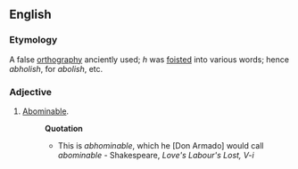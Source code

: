 ==English==

===Etymology===
A false [[orthography]] anciently used; ''h'' was [[foisted]] into various words; hence ''abholish'', for ''abolish'', etc.

===Adjective===
{{en-adj}}

# [[Abominable]]. 
#:'''Quotation'''
#:*This is ''abhominable'', which he [Don Armado] would call ''abominable'' - Shakespeare, ''Love's Labour's Lost, V-i''